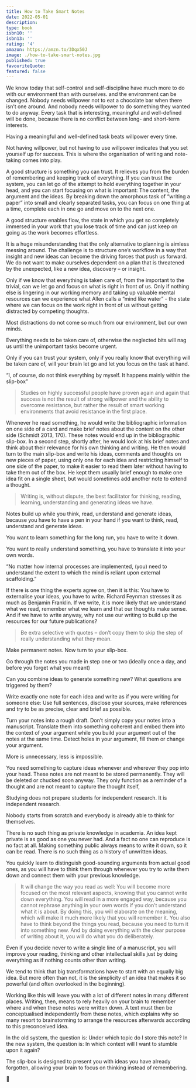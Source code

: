 ```yaml
---
title: How to Take Smart Notes
date: 2022-05-01
description:
type: book
isbn10: ''
isbn13: ''
rating: '4'
amazon: https://amzn.to/3Dqx50J
image: ./how-to-take-smart-notes.jpg
published: true
favouriteQuote:
featured: false
---
```


We know today that self-control and self-discipline have much more to do with our environment than with ourselves. and the environment can be changed. Nobody needs willpower not to eat a chocolate bar when there isn’t one around. And nobody needs willpower to do something they wanted to do anyway. Every task that is interesting, meaningful and well-defined will be done, because there is no conflict between long- and short-term interests.

Having a meaningful and well-defined task beats willpower every time.

Not having willpower, but not having to use willpower indicates that you set yourself up for success. This is where the organisation of writing and note-taking comes into play.

A good structure is something you can trust. It relieves you from the burden of remembering and keeping track of everything. If you can trust the system, you can let go of the attempt to hold everything together in your head, and you can start focusing on what is important: The content, the argument and the ideas. By breaking down the amorphous task of “writing a paper” into small and clearly separated tasks, you can focus on one thing at a time, complete each in one go and move on to the next one.

A good structure enables flow, the state in which you get so completely immersed in your work that you lose track of time and can just keep on going as the work becomes effortless.

It is a huge misunderstanding that the only alternative to planning is aimless messing around. The challenge is to structure one’s workflow in a way that insight and new ideas can become the driving forces that push us forward. We do not want to make ourselves dependent on a plan that is threatened by the unexpected, like a new idea, discovery – or insight.

Only if we know that everything is taken care of, from the important to the trivial, can we let go and focus on what is right in front of us. Only if nothing else is lingering in our working memory and taking up valuable mental resources can we experience what Allen calls a “mind like water” - the state where we can focus on the work right in front of us without getting distracted by competing thoughts.

Most distractions do not come so much from our environment, but our own minds.

Everything needs to be taken care of, otherwise the neglected bits will nag us until the unimportant tasks become urgent.

Only if you can trust your system, only if you really know that everything will be taken care of, will your brain let go and let you focus on the task at hand.

“I, of course, do not think everything by myself. It happens mainly within the slip-box”

> Studies on highly successful people have proven again and again that success is not the result of strong willpower and the ability to overcome resistance, but rather the result of smart working environments that avoid resistance in the first place.

Whenever he read something, he would write the bibliographic information on one side of a card and make brief notes about the content on the other side (Schmidt 2013, 170). These notes would end up in the bibliographic slip-box. In a second step, shortly after, he would look at his brief notes and think about their relevance for his own thinking and writing. He then would turn to the main slip-box and write his ideas, comments and thoughts on new pieces of paper, using only one for each idea and restricting himself to one side of the paper, to make it easier to read them later without having to take them out of the box. He kept them usually brief enough to make one idea fit on a single sheet, but would sometimes add another note to extend a thought.

> Writing is, without dispute, the best facilitator for thinking, reading, learning, understanding and generating ideas we have.

Notes build up while you think, read, understand and generate ideas, because you have to have a pen in your hand if you want to think, read, understand and generate ideas.

You want to learn something for the long run, you have to write it down.

You want to really understand something, you have to translate it into your own words.

“No matter how internal processes are implemented, (you) need to understand the extent to which the mind is reliant upon external scaffolding.”

If there is one thing the experts agree on, then it is this: You have to externalise your ideas, you have to write. Richard Feynman stresses it as much as Benjamin Franklin. If we write, it is more likely that we understand what we read, remember what we learn and that our thoughts make sense. And if we have to write anyway, why not use our writing to build up the resources for our future publications?

> Be extra selective with quotes – don’t copy them to skip the step of really understanding what they mean.

Make permanent notes. Now turn to your slip-box.

Go through the notes you made in step one or two (ideally once a day, and before you forget what you meant)

Can you combine ideas to generate something new? What questions are triggered by them?

Write exactly one note for each idea and write as if you were writing for someone else: Use full sentences, disclose your sources, make references and try to be as precise, clear and brief as possible.

Turn your notes into a rough draft. Don’t simply copy your notes into a manuscript. Translate them into something coherent and embed them into the context of your argument while you build your argument out of the notes at the same time. Detect holes in your argument, fill them or change your argument.

More is unnecessary, less is impossible.

You need something to capture ideas whenever and wherever they pop into your head. These notes are not meant to be stored permanently. They will be deleted or chucked soon anyway. They only function as a reminder of a thought and are not meant to capture the thought itself,

Studying does not prepare students for independent research. It is independent research.

Nobody starts from scratch and everybody is already able to think for themselves.

There is no such thing as private knowledge in academia. An idea kept private is as good as one you never had. And a fact no one can reproduce is no fact at all. Making something public always means to write it down, so it can be read. There is no such thing as a history of unwritten ideas.

You quickly learn to distinguish good-sounding arguments from actual good ones, as you will have to think them through whenever you try to write them down and connect them with your previous knowledge.

> It will change the way you read as well: You will become more focused on the most relevant aspects, knowing that you cannot write down everything. You will read in a more engaged way, because you cannot rephrase anything in your own words if you don’t understand what it is about. By doing this, you will elaborate on the meaning, which will make it much more likely that you will remember it. You also have to think beyond the things you read, because you need to turn it into something new. And by doing everything with the clear purpose of writing about it, you will do what you do deliberately.

Even if you decide never to write a single line of a manuscript, you will improve your reading, thinking and other intellectual skills just by doing everything as if nothing counts other than writing.

We tend to think that big transformations have to start with an equally big idea. But more often than not, it is the simplicity of an idea that makes it so powerful (and often overlooked in the beginning).

Working like this will leave you with a lot of different notes in many different places. Writing, then, means to rely heavily on your brain to remember where and when these notes were written down. A text must then be conceptualised independently from these notes, which explains why so many resort to brainstorming to arrange the resources afterwards according to this preconceived idea.

In the old system, the question is: Under which topic do I store this note? In the new system, the question is: In which context will I want to stumble upon it again?

The slip-box is designed to present you with ideas you have already forgotten, allowing your brain to focus on thinking instead of remembering.


🤸